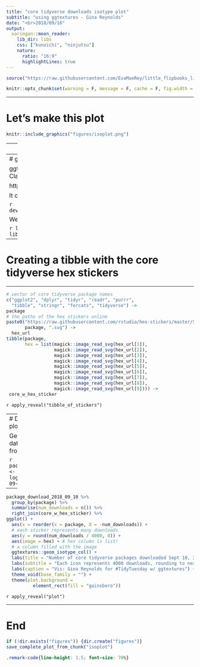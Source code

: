 ```yaml
---
title: "core tidyverse downloads isotype plot"
subtitle: "using ggtextures - Gina Reynolds"
date: "<br>2018/09/16"
output:
  xaringan::moon_reader:
    lib_dir: libs
    css: ["kunoichi", "ninjutsu"]
    nature:
      ratio: "16:9"
      highlightLines: true
---
```



```r
source("https://raw.githubusercontent.com/EvaMaeRey/little_flipbooks_library/master/xaringan_reveal_parentheses_balanced.R")
```

```r
knitr::opts_chunk$set(warning = F, message = F, cache = F, fig.width = 7, fig.height = 5.5)
```

---

# Let's make this plot

```r
knitr::include_graphics("figures/isoplot.png")
```



---
# Tidyverse packages used

There are in fact a number of ["core" tidyverse packages](https://www.tidyverse.org/) used in this demo!

- tibble
- ggplot
- stringr
- tidyr
- dplyr


Let's load these packages, with the `tidyverse` wrapper package that loads them all. 

```r
library(tidyverse)
```


---
# ggtextures

ggtextures is a new package under development by Claus Wilke which is available on github. 

https://github.com/clauswilke/ggtextures

It can be installed using devtools:

```r
devtools::install_github("clauswilke/ggtextures")
```

We load this one, and a few others.

```r
library(ggtextures)
library(grid)
library(magick)
```

---
# Creating a tibble with the core tidyverse hex stickers


---

```r
# vector of core tidyverse package names
c("ggplot2", "dplyr", "tidyr", "readr", "purrr",
  "tibble", "stringr", "forcats", "tidyverse") ->
package
# the paths of the hex stickers online
paste0("https://raw.githubusercontent.com/rstudio/hex-stickers/master/SVG/", 
       package, ".svg") ->
  hex_url
tibble(package,  
       hex = list(magick::image_read_svg(hex_url[1]),
                  magick::image_read_svg(hex_url[2]),
                  magick::image_read_svg(hex_url[3]),
                  magick::image_read_svg(hex_url[4]),
                  magick::image_read_svg(hex_url[5]),
                  magick::image_read_svg(hex_url[6]),
                  magick::image_read_svg(hex_url[7]),
                  magick::image_read_svg(hex_url[8]),
                  magick::image_read_svg(hex_url[9]))) ->
 core_w_hex_sticker 
```



`r apply_reveal("tibble_of_stickers")`



---
# Data preparation and plotting

Get the package download data for September 10, 2018 from cran-logs.rstudio.com.

```r
package_download_2018_09_10 <-
  read_csv("http://cran-logs.rstudio.com/2018/2018-09-10.csv.gz")
```



---

```r
package_download_2018_09_10 %>% 
  group_by(package) %>% 
  summarise(num_downloads = n()) %>% 
  right_join(core_w_hex_sticker) %>% 
ggplot() +
  aes(x = reorder(x = package, X = -num_downloads)) +
  # each sticker represents many downloads
  aes(y = round(num_downloads / 4000, 0)) + 
  aes(image = hex) + # hex column is list!
  # a column filled with the image
  ggtextures::geom_isotype_col() + 
  labs(title = "Number of core tidyverse packages downloaded Sept 10, 2018") +
  labs(subtitle = "Each icon represents 4000 downloads, rounding to nearest 4000\nData: cran-logs.rstudio.com") +
  labs(caption = "Vis: Gina Reynolds for #TidyTuesday w/ ggtextures") +
  theme_void(base_family = "") +
  theme(plot.background = 
          element_rect(fill = "gainsboro"))
```




`r apply_reveal("plot")`


---

# End

```r
if (!dir.exists("figures")) {dir.create("figures")}
save_complete_plot_from_chunk("isoplot")
```


```css
.remark-code{line-height: 1.5; font-size: 70%}
```
